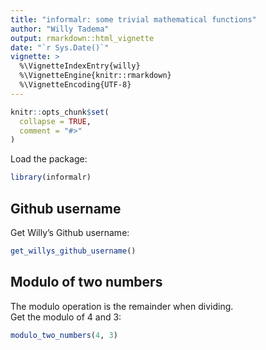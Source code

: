 ```yaml
---
title: "informalr: some trivial mathematical functions"
author: "Willy Tadema"
output: rmarkdown::html_vignette
date: "`r Sys.Date()`"
vignette: >
  %\VignetteIndexEntry{willy}
  %\VignetteEngine{knitr::rmarkdown}
  %\VignetteEncoding{UTF-8}
---
```


```r
knitr::opts_chunk$set(
  collapse = TRUE,
  comment = "#>"
)
```

Load the package:
```r
library(informalr)
```

## Github username

Get Willy's Github username:

```r
get_willys_github_username()
```

## Modulo of two numbers

The modulo operation is the remainder when dividing.      
Get the modulo of 4 and 3:

```r
modulo_two_numbers(4, 3)
```
